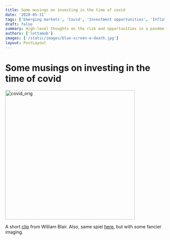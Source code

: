 ```yaml
---
title: Some musings on investing in the time of covid
date: '2020-05-31'
tags: ['Emerging markets', 'Covid', 'Investment opportunities', 'Inflation']
draft: false
summary: High-level thoughts on the risk and opportunities in a pandemic world.
authors: ['lottamob']
images: ['/static/images/blue-screen-o-death.jpg']
layout: PostLayout
---
```

# Some musings on investing in the time of covid


<img width="409" alt="covid_orig" src="https://user-images.githubusercontent.com/83673149/151258855-b4e0f7a6-f9c2-48ad-8be7-3ca3427366af.png">



A short [clip](https://www.linkedin.com/posts/william-blair-%26-company_covid19-williamblairthinking-activity-6669626839188688896-ISCi/) from William Blair.
Also, same spiel [here](https://www.youtube.com/watch?v=BfX7Uj5Fjlg&feature=emb_logo), but with some fancier imaging. 
